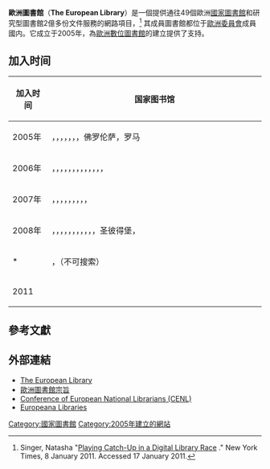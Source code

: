 {{Infobox website
| name = 歐洲圖書館
| native_name = The European Library
| native_name_lang = en
| logo = European Library logo.PNG
| logo_size = 247px
| url = [http://www.theeuropeanlibrary.org/ theeuropeanlibrary.org]
| alexa = {{DecreasePositive}} 403,183 ({{as of|2014|4|1}})<ref name="alexa">{{cite web |url= http://www.alexa.com/siteinfo/theeuropeanlibrary.org |title= Theeuropeanlibrary.org Site Info |publisher= [[Alexa_Internet|Alexa Internet]] |accessdate= 2014-04-01 |archive-date= 2019-12-03 |archive-url= https://web.archive.org/web/20191203095804/https://www.alexa.com/siteinfo/theeuropeanlibrary.org |dead-url= no }}</ref><!--Updated monthly by OKBot.-->
| commercial = 無
| location = 荷蘭皇家圖書館
| type = 網上計劃
| owner = CENL（由49個國家圖書館組成的聯盟）<ref>[http://web3.nlib.ee/cenl/ CENL] {{webarchive|url=https://web.archive.org/web/20110122072751/http://web3.nlib.ee/cenl/ |date=2011-01-22 }}, Official Website of CENL</ref>
| launch_date = {{Start date and age|2005|3|17}}
}}

'''歐洲圖書館'''（'''The European Library'''）是一個提供通往49個歐洲[[國家圖書館|國家圖書館]]和研究型圖書館2億多份文件服務的網路項目，<ref>Singer, Natasha "[http://www.nytimes.com/2011/01/09/business/09stream.html?_r=1 Playing Catch-Up in a Digital Library Race] {{Wayback|url=http://www.nytimes.com/2011/01/09/business/09stream.html?_r=1 |date=20210309001824 }}." New York Times, 8 January 2011. Accessed 17 January 2011.</ref> 其成員圖書館都位于[[歐洲委員會|歐洲委員會]]成員國内。它成立于2005年，為[[歐洲數位圖書館|歐洲數位圖書館]]的建立提供了支持。

== 加入时间==
{| border="1" align="center"
! scope="col" width="75" | 加入时间
! scope="col" width="600" | 国家图书馆
|-
|2005年||{{flag|荷兰}}，{{flag|瑞士}}，{{flag|英国}}，{{flag|芬兰}}，{{flag|法国}}，{{flag|德国}}，{{flag|葡萄牙}}，{{flag|意大利}}佛罗伦萨，{{flag|意大利}}罗马
|-
|2006年
|{{flag|马耳他}}，{{flag|塞浦路斯}}，{{flag|捷克}}，{{flag|匈牙利}}，{{flag|拉脱维亚}}，{{flag|立陶宛}}，{{flag|斯洛文尼亚}}，{{flag|爱沙尼亚}}，{{flag|波兰}}，{{flag|斯洛伐克}}，{{flag|奥地利}}，{{flag|塞尔维亚}}，{{flag|克罗地亚}}，{{flag|丹麦}}
|-
|2007年||{{flag|比利时}}，{{flag|希腊}}，{{flag|冰岛}}，{{flag|爱尔兰}}，{{flag|列支敦士登}}，{{flag|卢森堡}}，{{flag|挪威}}，{{flag|西班牙}}，{{flag|瑞典}}，{{flag|俄罗斯}}
|-
| 2008年||{{flag|阿尔巴尼亚}}，{{flag|阿塞拜疆}}，{{flag|亚美尼亚}}，{{flag|波斯尼亚和黑塞哥维那}}，{{flag|保加利亚}}，{{flag|马其顿}}，{{flag|格鲁吉亚}}，{{flag|摩尔多瓦}}，{{flag|黑山}}，{{flag|罗马尼亚}}，{{flag|土耳其}}，{{flag|俄罗斯}}圣彼得堡，{{flag|乌克兰}}
|-
| * ||{{flag|圣马力诺}}，{{flag|梵蒂冈}}（不可搜索）
|-
|2011|| {{flag|威尔士}}
|}

== 參考文獻==
{{reflist}}

==外部連結==
* [http://www.theeuropeanlibrary.org/ The European Library] {{Wayback|url=http://www.theeuropeanlibrary.org/ |date=20060602081101 }}
* [http://www.theeuropeanlibrary.org/portal/organisation/about_us/aboutus_en.html#where_is_tel_going 歐洲圖書館宗旨] {{Wayback|url=http://www.theeuropeanlibrary.org/portal/organisation/about_us/aboutus_en.html#where_is_tel_going |date=20120616100544 }}
* [https://web.archive.org/web/20110129015808/http://web3.nlib.ee/cenl/index.php Conference of European National Librarians (CENL)]
* [http://www.europeana-libraries.eu Europeana Libraries] {{Wayback|url=http://www.europeana-libraries.eu/ |date=20201231001543 }}

{{Authority control}}

[[Category:國家圖書館|Category:國家圖書館]]
[[Category:2005年建立的網站|Category:2005年建立的網站]]